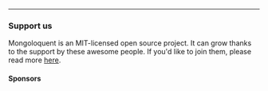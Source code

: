 ---

### Support us

Mongoloquent is an MIT-licensed open source project. It can grow thanks to the support by these awesome people. If you'd like to join them, please read more [here](/docs/support).

#### Sponsors
